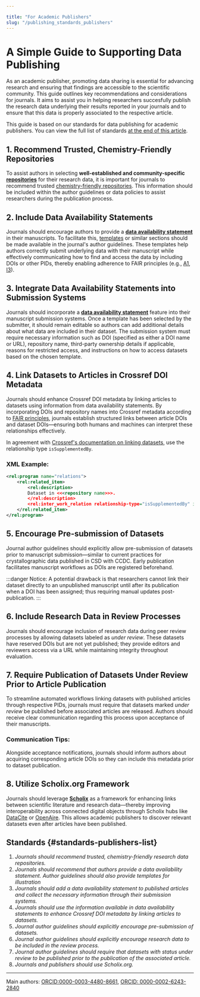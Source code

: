 ```yaml
---

title: "For Academic Publishers"
slug: "/publishing_standards_publishers"
---
```


# A Simple Guide to Supporting Data Publishing

As an academic publisher, promoting data sharing is essential for advancing research and ensuring that findings are accessible to the scientific community. This guide outlines key recommendations and considerations for journals. It aims to assist you in helping researchers succesfully publish the research data underlying their results reported in your journals and to ensure that this data is properly associated to the respective article.

This guide is based on our standards for data publishing for academic publishers. You can view the full list of standards [at the end of this article](#standards-publishers-list).

## 1. Recommend Trusted, Chemistry-Friendly Repositories

To assist authors in selecting **well-established and community-specific [repositories](docs/repositories)** for their research data, it is important for journals to recommend trusted [chemistry-friendly repositories](docs/choose_repository). This information should be included within the author guidelines or data policies to assist researchers during the publication process.

## 2. Include Data Availability Statements

Journals should encourage authors to provide a [**data availability statement**](/docs/data_availability_statement) in their manuscripts. To facilitate this, [templates](/docs/data_availability_statement/#templates-for-data-availability-statements) or similar sections should be made available in the journal's author guidelines. These templates help authors correctly submit underlying data with their manuscript while effectively communicating how to find and access the data by including DOIs or other PIDs, thereby enabling adherence to FAIR principles (e.g., [A1](/docs/fair#a1-metadata-are-retrievable-by-their-identifier-using-a-standardized-communications-protocol), [I3](/docs/fair#i3-metadata-include-qualified-references-to-other-metadata)).

## 3. Integrate Data Availability Statements into Submission Systems

Journals should incorporate a [**data availability statement**](/docs/data_availability_statement) feature into their manuscript submission systems. Once a template has been selected by the submitter, it should remain editable so authors can add additional details about what data are included in their dataset. The submission system must require necessary information such as DOI (specified as either a DOI name or URL), repository name, third-party ownership details if applicable, reasons for restricted access, and instructions on how to access datasets based on the chosen template.

## 4. Link Datasets to Articles in Crossref DOI Metadata

Journals should enhance Crossref DOI metadata by linking articles to datasets using information from data availability statements. By incorporating DOIs and repository names into Crossref metadata according to [FAIR principles](/docs/fair/), journals establish structured links between article DOIs and dataset DOIs—ensuring both humans and machines can interpret these relationships effectively.

In agreement with [Crossref's documentation on linking datasets](https://www.crossref.org/documentation/schema-library/markup-guide-metadata-segments/relationships/), use the relationship type `isSupplementedBy`.

### XML Example:
```xml
<rel:program name="relations">
	<rel:related_item>
		<rel:description>
		Dataset in <<<repository name>>>.
		</rel:description>
		<rel:inter_work_relation relationship-type="isSupplementedBy" identifier-type="doi">10.prefix/suffix</rel:inter_work_relation>
	</rel:related_item>
</rel:program>
```

## 5. Encourage Pre-submission of Datasets

Journal author guidelines should explicitly allow pre-submission of datasets prior to manuscript submission—similar to current practices for crystallographic data published in CSD with CCDC. Early publication facilitates manuscript workflows as DOIs are registered beforehand.

:::danger Notice:
A potential drawback is that researchers cannot link their dataset directly to an unpublished manuscript until after its publication when a DOI has been assigned; thus requiring manual updates post-publication.
:::

## 6. Include Research Data in Review Processes

Journals should encourage inclusion of research data during peer review processes by allowing datasets labeled as _under review_. These datasets have reserved DOIs but are not yet published; they provide editors and reviewers access via a URL while maintaining integrity throughout evaluation.

## 7. Require Publication of Datasets Under Review Prior to Article Publication

To streamline automated workflows linking datasets with published articles through respective PIDs, journals must require that datasets marked _under review_ be published before associated articles are released. Authors should receive clear communication regarding this process upon acceptance of their manuscripts.

### Communication Tips:
Alongside acceptance notifications, journals should inform authors about acquiring corresponding article DOIs so they can include this metadata prior to dataset publication.

## 8. Utilize Scholix.org Framework

Journals should leverage [**Scholix**](https://doi.org/10.1045/january2017-burton) as a framework for enhancing links between scientific literature and research data—thereby improving interoperability across connected digital objects through Scholix hubs like [DataCite](https://datacite.org/) or [OpenAire](https://www.openaire.eu/). This allows academic publishers to discover relevant datasets even after articles have been published.

## Standards {#standards-publishers-list}

1. _Journals should recommend trusted, chemistry-friendly research data repositories._
2. _Journals should recommend that authors provide a data availability statement. Author guidelines should also provide templates for illustration_
3. _Journals should add a data availability statement to published articles and collect the necessary information through their submission systems._
4. _Journals should use the information available in data availability statements to enhance Crossref DOI metadata by linking articles to datasets._
5. _Journal author guidelines should explicitly encourage pre-submission of datasets._
6. _Journal author guidelines should explicitly encourage research data to be included in the review process._
7. _Journal author guidelines should require that datasets with status under review to be published prior to the publication of the associated article._
7. _Journals and publishers should use Scholix.org._

---

Main authors: [ORCID:0000-0003-4480-8661](https://orcid.org/0000-0003-4480-8661), [ORCID: 0000-0002-6243-2840](https://orcid.org/0000-0002-6243-2840)





